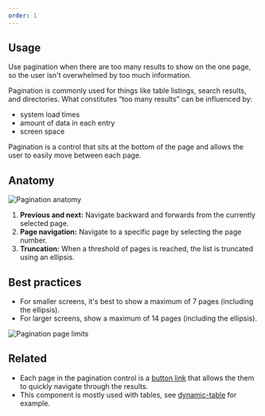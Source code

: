 ```yaml
---
order: 1
---
```


## Usage

Use pagination when there are too many results to show on the one page, so the user isn't overwhelmed by too much information.

Pagination is commonly used for things like table listings, search results, and directories. What constitutes “too many results” can be influenced by:

- system load times
- amount of data in each entry
- screen space

Pagination is a control that sits at the bottom of the page and allows the user to easily move between each page.

## Anatomy

![Pagination anatomy](./images/pagination-anatomy.png)

1. **Previous and next:** Navigate backward and forwards from the currently selected page.
2. **Page navigation:** Navigate to a specific page by selecting the page number.
3. **Truncation:** When a threshold of pages is reached, the list is truncated using an ellipsis.

## Best practices

- For smaller screens, it's best to show a maximum of 7 pages (including the ellipsis).
- For larger screens, show a maximum of 14 pages (including the ellipsis).

![Pagination page limits](./images/pagination-page-limits.png)

## Related

- Each page in the pagination control is a [button link](/components/button) that allows the them to quickly navigate through the results.
- This component is mostly used with tables, see [dynamic-table](/components/dynamic-table) for example.
